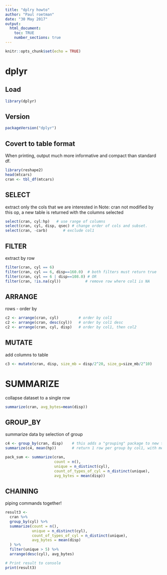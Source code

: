 ```yaml
---
title: "dplry howto"
author: "Paul roetman"
date: "30 May 2017"
output: 
  html_document:
    toc: TRUE
    number_sections: true
---
```


```r
knitr::opts_chunk$set(echo = TRUE)
```

# dplyr

## Load

```r
library(dplyr)
```

## Version

```r
packageVersion("dplyr")
```

## Covert to table format
When printing, output much more informative and compact than standard df.

```r
library(reshape2)
head(mtcars)
cran <- tbl_df(mtcars)
```

## SELECT
extract only the cols that we are interested in
Note: cran not modified by this op, a new table is returned with the columns selected

```r
select(cran, cyl:hp)   # use range of columns
select(cran, cyl, disp, qsec) # change order of cols and subset.
select(cran, -carb)       # exclude col1
```

## FILTER
extract by row

```r
filter(cran, cyl == 6)
filter(cran, cyl == 6, disp==160.0)  # both filters must return true
filter(cran, cyl == 6 | disp==108.0) # OR 
filter(cran, !is.na(cyl))           # remove row where col1 is NA
```

## ARRANGE
rows - order by 

```r
c2 <- arrange(cran, cyl)         # order by col1 
c2 <- arrange(cran, desc(cyl))   # order by col1 desc
c2 <- arrange(cran, cyl, disp)   # order by col1, then col2
```

## MUTATE
add columns to table

```r
c3 <- mutate(cran, disp, size_mb = disp/2^20, size_g=size_mb/2^10)
```

# SUMMARIZE
collapse dataset to a single row

```r
summarize(cran, avg_bytes=mean(disp))
```


## GROUP_BY
summarize data by selection of group

```r
c4 <- group_by(cran, disp)    # this adds a "grouping" package to new table
summarize(c4, mean(hp))       # return 1 row per group by col1, with mean(col44)

pack_sum <- summarize(cran,
                      count = n(),
                      unique = n_distinct(cyl),
                      count_of_types_of_cyl = n_distinct(unique),
                      avg_bytes = mean(disp))
```

## CHAINING

 piping commands together!
```r

result3 <-
  cran %>%
  group_by(cyl) %>%
  summarize(count = n(),
            unique = n_distinct(cyl),
            count_of_types_of_cyl = n_distinct(unique),
            avg_bytes = mean(disp)
  ) %>%
  filter(unique > 5) %>%
  arrange(desc(cyl), avg_bytes)

# Print result to console
print(result3)
```



  
